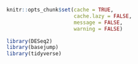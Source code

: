 ```r
knitr::opts_chunk$set(cache = TRUE,
                      cache.lazy = FALSE,
                      message = FALSE,
                      warning = FALSE)
```

```r
library(DESeq2)
library(basejump)
library(tidyverse)
```

[BPF]: https://genome.med.harvard.edu
[R]: https://www.r-project.org
[RStudio]: https://www.rstudio.com

[`bcbio-nextgen`]: https://github.com/chapmanb/bcbio-nextgen
[`bcbio-rnaseq`]: https://github.com/roryk/bcbio.rnaseq
[`DESeq2`]: https://bioconductor.org/packages/release/bioc/html/DESeq2.html
[`ggplot2`]: http://ggplot2.org
[`pheatmap`]: https://cran.r-project.org/web/packages/pheatmap/index.html
[`sailfish`]: http://www.cs.cmu.edu/~ckingsf/software/sailfish
[`tximport`]: https://bioconductor.org/packages/release/bioc/html/tximport.html
